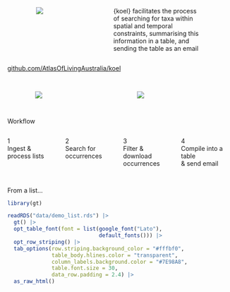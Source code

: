##  {#koel data-menu-title="{koel}"}

::: {.columns .v-center-container}
::: {.column width="10%"}
:::
::: {.column width="35%"}

[![](images/koel.png)](https://github.com/AtlasOfLivingAustralia/koel){height="550"}
:::
::: {.column width="45%"}
[{koel}]{.code} facilitates the process of searching for taxa within spatial and temporal constraints, summarising this information in a table, and sending the table as an email
:::
::: {.column width="10%"}
:::
:::

::: footer
[github.com/AtlasOfLivingAustralia/koel](https://github.com/AtlasOfLivingAustralia/koel)
:::

##  {#koel-galah data-menu-title="{koel} & {galah}"}

::: {.columns .v-center-container}
::: {.column width="10%"}
:::
::: {.column width="35%"}
[![](images/koel.png)](https://github.com/AtlasOfLivingAustralia/koel){height="550"}
:::
::: {.column width="10%"}
:::
::: {.column width="35%"}
[![](images/galah.png)](https://galah.ala.org.au){height="550"}
:::
::: {.column width="10%"}
:::
:::


## {#workflow data-menu-title="Workflow"}  
[Workflow]{.h2-thin}  

:::: {.columns .v-center-container}
::: {.column width="25%" .fragment}
[ 1]{.number}  
Ingest &<br>process lists
:::

::: {.column width="25%" .fragment}
[ 2]{.number}  
Search for<br>occurrences
:::
::: {.column width="25%" .fragment}
[ 3]{.number}  
Filter & download<br>occurrences
:::
::: {.column width="25%" .fragment}
[ 4]{.number}  
Compile into a table<br>& send email
:::
::::

## {#demo-list data-menu-title="Demo list"}
[From a list...]{.h2-thin}

```r
library(gt)

readRDS("data/demo_list.rds") |> 
  gt() |> 
  opt_table_font(font = list(google_font("Lato"),
                             default_fonts())) |>
  opt_row_striping() |>
  tab_options(row.striping.background_color = "#fffbf0",
              table_body.hlines.color = "transparent",
              column_labels.background.color = "#7E98A8",
              table.font.size = 30,
              data_row.padding = 2.4) |> 
  as_raw_html()
```


## {#email-demo data-menu-title="Demo email" background-iframe="images/email_demo.html" background-interactive=true}
